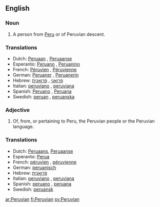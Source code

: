 ==English==

===Noun===
{{en-noun}}

# A person from [[Peru]] or of Peruvian descent.

===Translations===
{{rfc-level|Translations at L3+ (AutoFormat would have corrected level of Translations)}}
*Dutch: [[Peruaan]] {{m}}, [[Peruaanse]] {{f}}
*Esperanto: [[Peruano]] {{m}}, [[Peruanino]] {{f}}
*French: [[Péruvien]] {{m}}, [[Péruvienne]] {{f}}
*German: [[Peruaner]] {{m}}, [[Peruanerin]] {{f}}
*Hebrew: [[פרואני]] {{m}}, [[פרואנית]] {{f}}
*Italian: [[peruviano]] {{m}}, [[peruviana]] {{f}}
*Spanish: [[Peruano]] {{m}}, [[Peruana]] {{f}}
*Swedish: [[peruan]] {{m}}, [[peruanska]] {{f}}

===Adjective===
{{en-adj|-}}

# Of, from, or pertaining to Peru, the Peruvian people or the Peruvian language.

===Translations===
*Dutch: [[Peruaans]], [[Peruaanse]]
*Esperanto: [[Perua]]
*French: [[péruvien]] {{m}}, [[péruvienne]] {{f}}
*German: [[peruanisch]]
*Hebrew: [[פרואנית]] {{f}}
*Italian: [[peruviano]] {{m}}, [[peruviana]] {{f}}
*Spanish: [[peruano]] {{m}}, [[peruana]] {{f}}
*Swedish: [[peruansk]]

[[ar:Peruvian]]
[[fi:Peruvian]]
[[sv:Peruvian]]